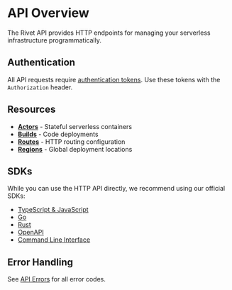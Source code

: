 # API Overview

The Rivet API provides HTTP endpoints for managing your serverless infrastructure programmatically.

## Authentication

All API requests require [authentication tokens](/docs/cloud/tokens). Use these tokens with the `Authorization` header.

## Resources

- **[Actors](/docs/actors)** - Stateful serverless containers
- **[Builds](/docs/config)** - Code deployments
- **[Routes](/docs/cloud/networking)** - HTTP routing configuration
- **[Regions](/docs/general/edge)** - Global deployment locations

## SDKs

While you can use the HTTP API directly, we recommend using our official SDKs:

- [TypeScript & JavaScript](https://www.npmjs.com/package/@rivet-gg/api)
- [Go](https://github.com/rivet-gg/rivet/tree/main/sdks/api/runtime/go)
- [Rust](https://github.com/rivet-gg/rivet/tree/main/sdks/api/runtime/rust)
- [OpenAPI](https://github.com/rivet-gg/rivet/blob/main/sdks/api/runtime/openapi/openapi.yml)
- [Command Line Interface](/docs/cloud/cli)

## Error Handling

See [API Errors](/docs/cloud/api/errors) for all error codes.

